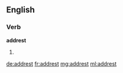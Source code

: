 ==English==

===Verb===
'''addrest'''
# {{obsolete}} {{en-past of|address}}

[[de:addrest]]
[[fr:addrest]]
[[mg:addrest]]
[[ml:addrest]]